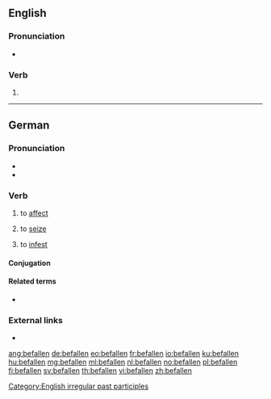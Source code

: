 ==English==

===Pronunciation===
* {{IPA|/bɪˈfɑlən/|lang=en}}

===Verb===
{{head|en|past participle}}

# {{past participle of|befall|lang=en}}

[[Category:English irregular past participles]]

----

==German==

===Pronunciation===
* {{IPA|[bəˈfaln̩]|[bəˈfalən]|lang=de}}
* {{hyphenation|be|fal|len|lang=de}}

===Verb===
{{de-verb-strong|class=7|befällt|befiel|befallen}}

# {{context|of a disease|lang=de}} to [[affect]]
# {{context|of fear, desire, etc.|lang=de}} to [[seize]]
# to [[infest]]

====Conjugation====
{{de-conj-strong|befall|befiel|befallen|h||befäll||a|||a}}

====Related terms====
* {{l|de|Befall}}

===External links===
* {{R:Duden}}

[[ang:befallen]]
[[de:befallen]]
[[eo:befallen]]
[[fr:befallen]]
[[io:befallen]]
[[ku:befallen]]
[[hu:befallen]]
[[mg:befallen]]
[[ml:befallen]]
[[nl:befallen]]
[[no:befallen]]
[[pl:befallen]]
[[fi:befallen]]
[[sv:befallen]]
[[th:befallen]]
[[vi:befallen]]
[[zh:befallen]]